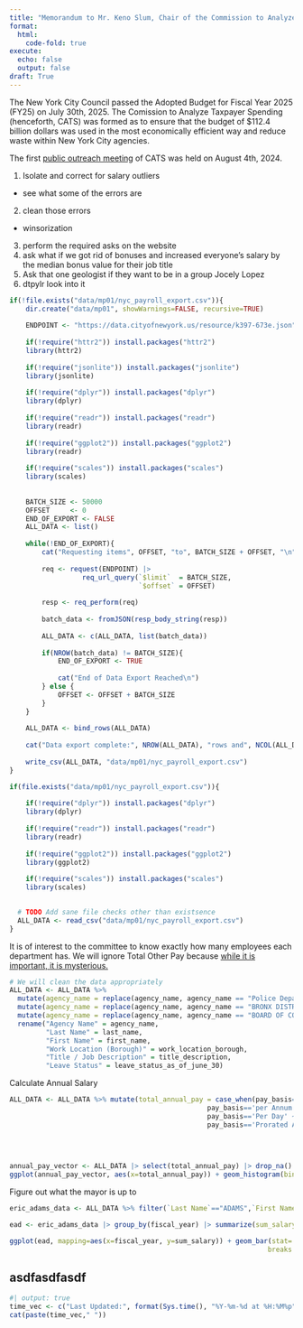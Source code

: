 ```yaml
---
title: "Memorandum to Mr. Keno Slum, Chair of the Commission to Analyze Taxpayer Spending (Mini Project 1)"
format: 
  html: 
    code-fold: true
execute:
  echo: false
  output: false
draft: True
---
```


The New York City Council passed the Adopted Budget for Fiscal Year 2025 (FY25) on July 30th, 2025. The Comission to Analyze Taxpayer Spending (henceforth, CATS) was formed as to ensure that the budget of \$112.4 billion dollars was used in the most economically efficient way and reduce waste within New York City agencies.

The first [public outreach meeting](https://www.youtube.com/watch?v=areUGfOHkMA) of CATS was held on August 4th, 2024. 

1. Isolate and correct for salary outliers
  - see what some of the errors are 
2. clean those errors
  - winsorization
3. perform the required asks on the website
4. ask what if we got rid of bonuses and increased everyone's salary by the median bonus value for their job title
5. Ask that one geologist if they want to be in a group Jocely Lopez 
6. dtpylr look into it 

```r
if(!file.exists("data/mp01/nyc_payroll_export.csv")){
    dir.create("data/mp01", showWarnings=FALSE, recursive=TRUE)
    
    ENDPOINT <- "https://data.cityofnewyork.us/resource/k397-673e.json"
    
    if(!require("httr2")) install.packages("httr2")
    library(httr2)
    
    if(!require("jsonlite")) install.packages("jsonlite")
    library(jsonlite)
    
    if(!require("dplyr")) install.packages("dplyr")
    library(dplyr)
    
    if(!require("readr")) install.packages("readr")
    library(readr)
    
    if(!require("ggplot2")) install.packages("ggplot2")
    library(readr)
    
    if(!require("scales")) install.packages("scales")
    library(scales)
    
    
    BATCH_SIZE <- 50000
    OFFSET     <- 0
    END_OF_EXPORT <- FALSE
    ALL_DATA <- list()
    
    while(!END_OF_EXPORT){
        cat("Requesting items", OFFSET, "to", BATCH_SIZE + OFFSET, "\n")
        
        req <- request(ENDPOINT) |>
                  req_url_query(`$limit`  = BATCH_SIZE, 
                                `$offset` = OFFSET)
        
        resp <- req_perform(req)
        
        batch_data <- fromJSON(resp_body_string(resp))
        
        ALL_DATA <- c(ALL_DATA, list(batch_data))
        
        if(NROW(batch_data) != BATCH_SIZE){
            END_OF_EXPORT <- TRUE
            
            cat("End of Data Export Reached\n")
        } else {
            OFFSET <- OFFSET + BATCH_SIZE
        }
    }
    
    ALL_DATA <- bind_rows(ALL_DATA)
    
    cat("Data export complete:", NROW(ALL_DATA), "rows and", NCOL(ALL_DATA), "columns.")
    
    write_csv(ALL_DATA, "data/mp01/nyc_payroll_export.csv")
}

if(file.exists("data/mp01/nyc_payroll_export.csv")){
      
    if(!require("dplyr")) install.packages("dplyr")
    library(dplyr)
    
    if(!require("readr")) install.packages("readr")
    library(readr)
    
    if(!require("ggplot2")) install.packages("ggplot2")
    library(ggplot2)
      
    if(!require("scales")) install.packages("scales")
    library(scales)
    

  # TODO Add sane file checks other than existsence
  ALL_DATA <- read_csv("data/mp01/nyc_payroll_export.csv")
}


```

It is of interest to the committee to know exactly how many employees each department has. We will ignore Total Other Pay because [while it is important, it is mysterious.](https://i.kym-cdn.com/entries/icons/original/000/053/034/thworkcover.jpg)

```r


# We will clean the data appropriately
ALL_DATA <- ALL_DATA %>%
  mutate(agency_name = replace(agency_name, agency_name == "Police Department", "POLICE DEPARTMENT")) %>%
  mutate(agency_name = replace(agency_name, agency_name == "BRONX DISTRICT ATTORNEY", "Bronx DA")) %>%
  mutate(agency_name = replace(agency_name, agency_name == "BOARD OF CORRECTIONS", "BOARD OF CORRECTION")) %>%
  rename("Agency Name" = agency_name,
         "Last Name" = last_name, 
         "First Name" = first_name,
         "Work Location (Borough)" = work_location_borough,
         "Title / Job Description" = title_description, 
         "Leave Status" = leave_status_as_of_june_30)

```




Calculate Annual Salary
```r

ALL_DATA <- ALL_DATA %>% mutate(total_annual_pay = case_when(pay_basis=='per Hour' ~ base_salary * (regular_hours + 1.5 * ot_hours),
                                                 pay_basis=='per Annum' ~  regular_gross_paid + total_ot_paid,
                                                 pay_basis=='Per Day' ~ base_salary * regular_hours / 7.5,
                                                 pay_basis=='Prorated Annual' ~ regular_gross_paid + total_ot_paid))
                                                 
                                            
                                                
```


```r

annual_pay_vector <- ALL_DATA |> select(total_annual_pay) |> drop_na() 
ggplot(annual_pay_vector, aes(x=total_annual_pay)) + geom_histogram(bins=5) 

```


Figure out what the mayor is up to 
```r
                    
eric_adams_data <- ALL_DATA %>% filter(`Last Name`=="ADAMS",`First Name`=="ERIC", mid_init=='L')


```

```r


ead <- eric_adams_data |> group_by(fiscal_year) |> summarize(sum_salary = sum(total_annual_pay))

ggplot(ead, mapping=aes(x=fiscal_year, y=sum_salary)) + geom_bar(stat='identity') + scale_y_continuous(name="Annual Salary of Eric Adams", labels=label_currency(scale_cut= cut_short_scale()),
                                                                breaks = scales::pretty_breaks(n = 6)) + scale_x_continuous(name="Fiscal Year", breaks = scales::pretty_breaks(n=10))
```

## asdfasdfasdf

```r
#| output: true
time_vec <- c("Last Updated:", format(Sys.time(), "%Y-%m-%d at %H:%M%p"))
cat(paste(time_vec," "))
```
